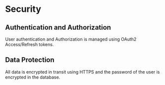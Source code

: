 # Security

## Authentication and Authorization
User authentication and Authorization is managed using OAuth2 Access/Refresh tokens.

## Data Protection
All data is encrypted in transit using HTTPS and the password of the user is encrypted in the database.
